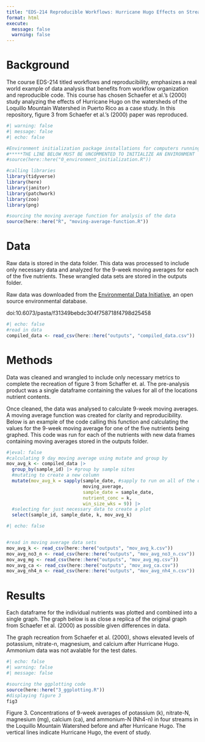 ```yaml
---
title: "EDS-214 Reproducible Workflows: Hurricane Hugo Effects on Stream Chemistry"
format: html
execute:
  message: false
  warning: false
---
```


# Background

The course EDS-214 titled workflows and reproducibility, emphasizes a real world example of data analysis that benefits from workflow organization and reproducible code. This course has chosen Schaefer et al.'s (2000) study analyzing the effects of Hurricane Hugo on the watersheds of the Loquillo Mountain Watershed in Puerto Rico as a case study. In this repository, figure 3 from Schaefer et al.'s (2000) paper was reproduced.

```r
#| warning: false
#| message: false
#| echo: false

#Environment initialization package installations for computers running this data set for the first time
#*****THE LINE BELOW MUST BE UNCOMMENTED TO INITIALIZE AN ENVIRONMENT
#source(here::here("0_environment_initialization.R"))

#calling libraries
library(tidyverse)
library(here)
library(janitor)
library(patchwork)
library(zoo)
library(png)

#sourcing the moving average function for analysis of the data 
source(here::here("R", "moving-average-function.R"))
```

# Data

Raw data is stored in the data folder. This data was processed to include only necessary data and  analyzed for the 9-week moving averages for each of the five nutrients. These wrangled data sets are stored in the outputs folder. 

Raw data was downloaded from the [Environmental Data Initiative](https://portal.edirepository.org/nis/metadataviewer?packageid=knb-lter-luq.20.4923064), an open source environmental database.

doi:10.6073/pasta/f31349bebdc304f758718f4798d25458

```r
#| echo: false
#read in data
compiled_data <- read_csv(here::here("outputs", "compiled_data.csv"))
```

# Methods

Data was cleaned and wrangled to include only necessary metrics to complete the recreation of figure 3 from Schaffer et. al. The pre-analysis product was a single dataframe containing the values for all of the locations nutrient contents.

Once cleaned, the data was analysed to calculate 9-week moving averages. A moving average function was created for clarity and reproducibility. Below is an example of the code calling this function and calculating the values for the 9-week moving average for one of the five nutrients being graphed. This code was run for each of the nutrients with new data frames containing moving averages stored in the outputs folder.

```r
#|eval: false
#calculating 9 day moving average using mutate and group by 
mov_avg_k <- compiled_data |> 
  group_by(sample_id) |> #group by sample sites
  #mutating to create a new column
  mutate(mov_avg_k = sapply(sample_date, #sapply to run on all of the data 
                            moving_average, 
                            sample_date = sample_date, 
                            nutrient_conc = k, 
                            win_size_wks = 9)) |> 
  #selecting for just necessary data to create a plot 
  select(sample_id, sample_date, k, mov_avg_k)

```

```r
#| echo: false


#read in moving average data sets
mov_avg_k <- read_csv(here::here("outputs", "mov_avg_k.csv"))
mov_avg_no3_n <- read_csv(here::here("outputs", "mov_avg_no3_n.csv"))
mov_avg_mg <- read_csv(here::here("outputs", "mov_avg_mg.csv"))
mov_avg_ca <- read_csv(here::here("outputs", "mov_avg_ca.csv"))
mov_avg_nh4_n <- read_csv(here::here("outputs", "mov_avg_nh4_n.csv"))
```

# Results

Each dataframe for the individual nutrients was plotted and combined into a single graph. The graph below is as close a replica of the original graph from Schaefer et al. (2000) as possible given differences in data.

The graph recreation from Schaefer et al. (2000), shows elevated levels of potassium, nitrate-n, magnesium, and calcium after Hurricane Hugo. Ammonium data was not avalable for the test dates.

```r
#| echo: false
#| warning: false
#| message: false

#sourcing the ggplotting code
source(here::here("3_ggplotting.R"))
#displaying figure 3
fig3


```

Figure 3. Concentrations of 9-week averages of potassium (k), nitrate-N, magnesium (mg), calcium (ca), and ammonium-N (Nh4-n) in four streams in the Loquillo Mountain Watershed before and after Hurricane Hugo. The vertical lines indicate Hurricane Hugo, the event of study.
